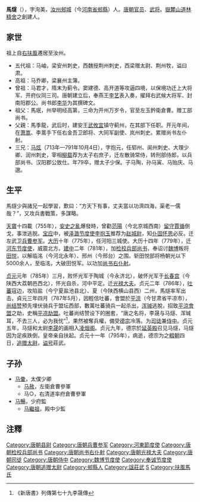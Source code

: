'''馬燧'''（{{bd|726年||795年||catIdx=M}}），字洵美，[[汝州_(古代)|汝州]][[郏城县|郟城]]（今[[河南省|河南省]][[郟縣|郟縣]]）人。[[唐朝官员|唐朝官员]]、[[武将|武将]]。[[嶽麓山|嶽麓山]][[道林精舍|道林精舍]]之創建人。

==家世==
祖上自[[右扶風|右扶風]]遷居至汝州。
* 五代祖：马岫，梁安州刺史，西魏授荆州刺史，西梁赠太尉、荆州牧，谥曰肃。
* 高祖：马乔卿，梁襄州主簿。
* 曾祖：马君才，隋末为蓟令。窦建德、高开道等攻逼四境，以保境功迁上大将军、开府仪同三司。唐朝建立后，奉燕王[[罗艺|李艺]]表入奏，擢拜右武候大将军、封南阳郡公。尚书郎[[李华|李华]]为其撰碑文。
* 祖父：馬珉，州举明经高第，三命为开州万岁令，官至左玉鈐衛倉曹。赠工部尚书。
* 父親：馬季龍，武后时，建安王[[武攸宜|武攸宜]]镇守蓟州，在其部下任职。开元年间，在[[萧嵩|萧嵩]]、李暠手下任右金吾卫郎将、大同军副使、岚州刺史。累赠尚书左仆射。
* 三兄：[[马炫|马炫]]（713年—791年10月4日），字抱元，任郓州、阆州刺史、大理少卿、润州刺史，宰相[[柳载|柳载]]荐为太子右庶子，迁左散骑常侍，转刑部侍郎，以兵部尚书、汉阳郡公致仕。年79卒，赠太子少保。子马陶，孙马寅、马贻庆、马邈。

== 生平 ==

馬燧少與諸兄一起學習，歎曰：“方天下有事，丈夫當以功濟四海，渠老一儒哉？”，又攻兵書戰策，多謀略。

[[天宝_(唐朝)|天寶]]十四載（755年），[[安史之亂|安史之亂]]爆發時，曾勸[[范陽|范陽]]（今北京城西南）[[留守|留守]][[賈循|賈循]]倒戈，事泄逃脱。[[宝应_(年号)|宝应]]中，被[[泽潞节度使|泽潞节度使]][[李抱玉|李抱玉]]推荐为[[赵城县|赵城]][[县尉|尉]]，知[[仆固怀恩|仆固怀恩]]必反。迁左武卫[[兵曹参军|兵曹参军]]。[[大历|大历]]十年（775年），任河阳三城使。大历十四年（779年），迁[[河东节度使|河东节度使]]，威震北方。[[建中_(唐朝)|建中]]二年（781年），加[[检校|检校]][[兵部尚书|兵部尚书]]，奉诏讨[[魏博節度使|魏博]]叛将[[田悦|田悦]]，以解临洺（今河北永年）、邢州（今邢台）之围。斩田悦部将杨朝光以下5000余人，至临洺，大破田悦军。以功加[[尚书右仆射|尚书右仆射]]。

[[貞元_(唐朝)|贞元]]元年（785年）三月，败怀光军于陶城（今永济北），破怀光军于[[长春宫_(陕西)|长春宫]]（今陕西大荔朝邑西北），怀光自杀，河中平定。迁[[光禄大夫|光禄大夫]]。贞元二年（786年），[[吐蕃|吐蕃]]寇边，攻陷盐（今宁夏盐池县北）、夏（今陕西横山县西）二州，馬燧率军出击。貞元三年四月（787年5月），因輕信吐蕃，會盟於[[平涼|平涼]]（今甘肃省平凉市），[[尚结赞|尚结赞]]预先埋伏骑兵于盟坛西部，數萬吐蕃骑兵一起杀出，[[浑瑊|浑瑊]]逃脫，招致[[平涼會盟|平涼會盟]]之劫，史稱[[平凉劫盟|平凉劫盟]]。吐蕃尚结赞设下的圈套，“唐之名将，李晟与马燧、浑瑊耳，不去三人，必为我忧”<ref>《新唐書》列傳第七十九李晟傳</ref>，果然被奪兵權，備受[[唐德宗|德宗]]冷落。为[[司徒|司徒]]兼[[侍中|侍中]]。贞元五年，马燧和太尉[[李晟_(唐朝)|李晟]]的画相入[[凌烟阁|凌烟阁]]。贞元九年，德宗於[[延英殿|延英殿]]召见马燧，马燧因为足疾跌倒，皇帝亲自扶起。贞元十一年（795年），病逝，德宗为之[[輟朝|輟朝]]四日，[[追赠|追赠]][[太尉|太尉]]，[[谥号|谥号]]莊武。

==子孙==
*[[马彙|马彙]]，太僕少卿
**[[马赦|马赦]]，左衛倉曹參軍
**马○，右清道率府倉曹參軍
*[[马暢|马暢]]，少府監
**[[马繼祖|马繼祖]]，殿中少監

==注釋==
<div class="references-small">
<references />
</div>
{{start box}}
{{s-before|[[李晟_(唐朝)|李晟]]}}
{{s-title|[[唐朝|唐朝]][[司徒|司徒]]|787年—795年}}
{{s-after|[[李抱真|李抱真]]}}
{{end box}}

{{DEFAULTSORT:M}}
[[Category:唐朝县尉|Category:唐朝县尉]]
[[Category:唐朝兵曹参军|Category:唐朝兵曹参军]]
[[Category:河東節度使|Category:河東節度使]]
[[Category:唐朝检校兵部尚书|Category:唐朝检校兵部尚书]]
[[Category:唐朝尚书右仆射|Category:唐朝尚书右仆射]]
[[Category:唐朝光禄大夫|Category:唐朝光禄大夫]]
[[Category:唐朝司徒|Category:唐朝司徒]]
[[Category:唐朝侍中|Category:唐朝侍中]]
[[Category:魏博节度使|Category:魏博节度使]]
[[Category:奉诚节度使|Category:奉诚节度使]]
[[Category:唐朝追赠太尉|Category:唐朝追赠太尉]]
[[Category:郟縣人|Category:郟縣人]]
[[Category:諡莊武|Category:諡莊武]]
[[Category:马姓|S]]
[[Category:扶風馬氏|Category:扶風馬氏]]